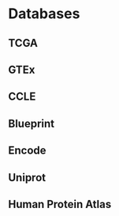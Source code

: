 # Databases

## TCGA

## GTEx

## CCLE

## Blueprint

## Encode

## Uniprot

## Human Protein Atlas

